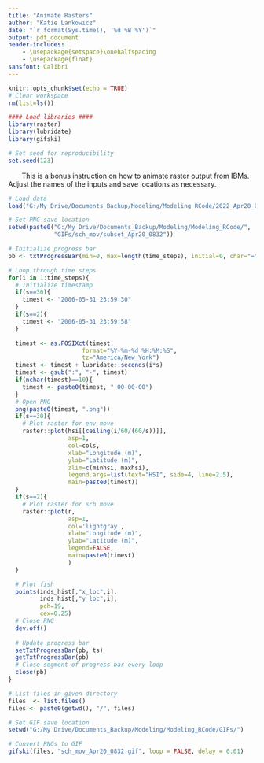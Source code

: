 ```yaml
---
title: "Animate Rasters"
author: "Katie Lankowicz"
date: "`r format(Sys.time(), '%d %B %Y')`"
output: pdf_document
header-includes:
    - \usepackage{setspace}\onehalfspacing
    - \usepackage{float}
sansfont: Calibri
---
```

```r
knitr::opts_chunk$set(echo = TRUE)
# Clear workspace
rm(list=ls())

#### Load libraries ####
library(raster)
library(lubridate)
library(gifski)

# Set seed for reproducibility
set.seed(123)
```

|        This is a bonus instruction on how to animate raster output from IBMs. Adjust the names of the inputs and save locations as necessary.

\singlespacing
```r
# Load data
load("G:/My Drive/Documents_Backup/Modeling/Modeling_RCode/2022_Apr20_0832.Rdata")

# Set PNG save location
setwd(paste0("G:/My Drive/Documents_Backup/Modeling/Modeling_RCode/",
             "GIFs/sch_mov/subset_Apr20_0832"))

# Initialize progress bar
pb <- txtProgressBar(min=0, max=length(time_steps), initial=0, char="=", style=3)

# Loop through time steps
for(i in 1:time_steps){
  # Initialize timestamp
  if(s==30){
    timest <- "2006-05-31 23:59:30"
  }
  if(s==2){
    timest <- "2006-05-31 23:59:58"
  }

  timest <- as.POSIXct(timest,
                     format="%Y-%m-%d %H:%M:%S", 
                     tz="America/New_York")
  timest <- timest + lubridate::seconds(i*s)
  timest <- gsub(":", "-", timest)
  if(nchar(timest)==10){
    timest <- paste0(timest, " 00-00-00")
  }
  # Open PNG
  png(paste0(timest, ".png"))
  if(s==30){
    # Plot raster for env move
    raster::plot(hsi[[ceiling(i/60/(60/s))]],
                 asp=1,
                 col=cols,
                 xlab="Longitude (m)",
                 ylab="Latitude (m)",
                 zlim=c(minhsi, maxhsi),
                 legend.args=list(text="HSI", side=4, line=2.5),
                 main=paste0(timest))
  }
  if(s==2){
    # Plot raster for sch move
    raster::plot(r,
                 asp=1,
                 col='lightgray',
                 xlab="Longitude (m)",
                 ylab="Latitude (m)",
                 legend=FALSE,
                 main=paste0(timest)
                 )
  }

  # Plot fish
  points(inds_hist[,"x_loc",i],
         inds_hist[,"y_loc",i], 
         pch=19,
         cex=0.25)
  # Close PNG
  dev.off()
  
  # Update progress bar
  setTxtProgressBar(pb, ts)
  getTxtProgressBar(pb)
  # Close segment of progress bar every loop
  close(pb)
}

# List files in given directory
files  <- list.files()
files <- paste0(getwd(), "/", files)

# Set GIF save location
setwd("G:/My Drive/Documents_Backup/Modeling/Modeling_RCode/GIFs/")

# Convert PNGs to GIF
gifski(files, "sch_mov_Apr20_0832.gif", loop = FALSE, delay = 0.01)
```